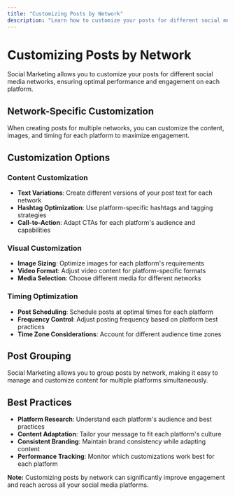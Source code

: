 ```yaml
---
title: "Customizing Posts by Network"
description: "Learn how to customize your posts for different social media networks"
---
```


# Customizing Posts by Network

Social Marketing allows you to customize your posts for different social media networks, ensuring optimal performance and engagement on each platform.

## Network-Specific Customization

When creating posts for multiple networks, you can customize the content, images, and timing for each platform to maximize engagement.

## Customization Options

### Content Customization
- **Text Variations**: Create different versions of your post text for each network
- **Hashtag Optimization**: Use platform-specific hashtags and tagging strategies
- **Call-to-Action**: Adapt CTAs for each platform's audience and capabilities

### Visual Customization
- **Image Sizing**: Optimize images for each platform's requirements
- **Video Format**: Adjust video content for platform-specific formats
- **Media Selection**: Choose different media for different networks

### Timing Optimization
- **Post Scheduling**: Schedule posts at optimal times for each platform
- **Frequency Control**: Adjust posting frequency based on platform best practices
- **Time Zone Considerations**: Account for different audience time zones

## Post Grouping

Social Marketing allows you to group posts by network, making it easy to manage and customize content for multiple platforms simultaneously.

## Best Practices

- **Platform Research**: Understand each platform's audience and best practices
- **Content Adaptation**: Tailor your message to fit each platform's culture
- **Consistent Branding**: Maintain brand consistency while adapting content
- **Performance Tracking**: Monitor which customizations work best for each platform

**Note:** Customizing posts by network can significantly improve engagement and reach across all your social media platforms.